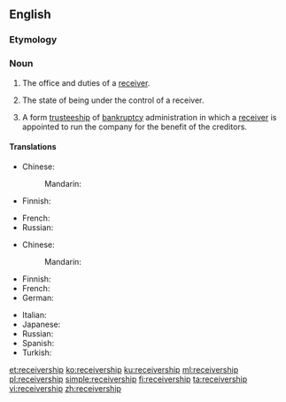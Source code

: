 ==English==
{{wikipedia}}

===Etymology===
{{PIE root|en|keh₂p}}
{{suffix|receiver|ship|lang=en}}

===Noun===
{{en-noun|~}}

# {{lb|en|legal}} The office and duties of a [[receiver]].
# {{lb|en|legal}} The state of being under the control of a receiver.
# {{lb|en|legal|business}} A form [[trusteeship]] of [[bankruptcy]] administration in which a [[receiver]] is appointed to run the company for the benefit of the creditors.

====Translations====
{{trans-top|state of being under the control of a receiver}}
* Chinese:
*: Mandarin: {{t-needed|cmn}}
* Finnish: {{t+|fi|selvitystila}}
{{trans-mid}}
* French: {{t|fr|mise sous séquestre|f}}
* Russian: {{t-needed|ru}}
{{trans-bottom}}

{{trans-top|trusteeship in bankruptcy}}
* Chinese:
*: Mandarin: {{t-needed|cmn}}
* Finnish: {{t+|fi|konkurssihallinto}}
* French: {{t|fr|administration-séquestre|f}}
* German: {{t|de|Konkursverwaltung}}
{{trans-mid}}
* Italian: {{t+|it|sequestro}}
* Japanese: {{t+|ja|管財|tr=kanzai}}
* Russian: {{t+|ru|прее́мственность|f}}
* Spanish: {{t|es|sindicatura}}
* Turkish: {{t|tr|yedieminlik}}
{{trans-bottom}}

[[et:receivership]]
[[ko:receivership]]
[[ku:receivership]]
[[ml:receivership]]
[[pl:receivership]]
[[simple:receivership]]
[[fi:receivership]]
[[ta:receivership]]
[[vi:receivership]]
[[zh:receivership]]